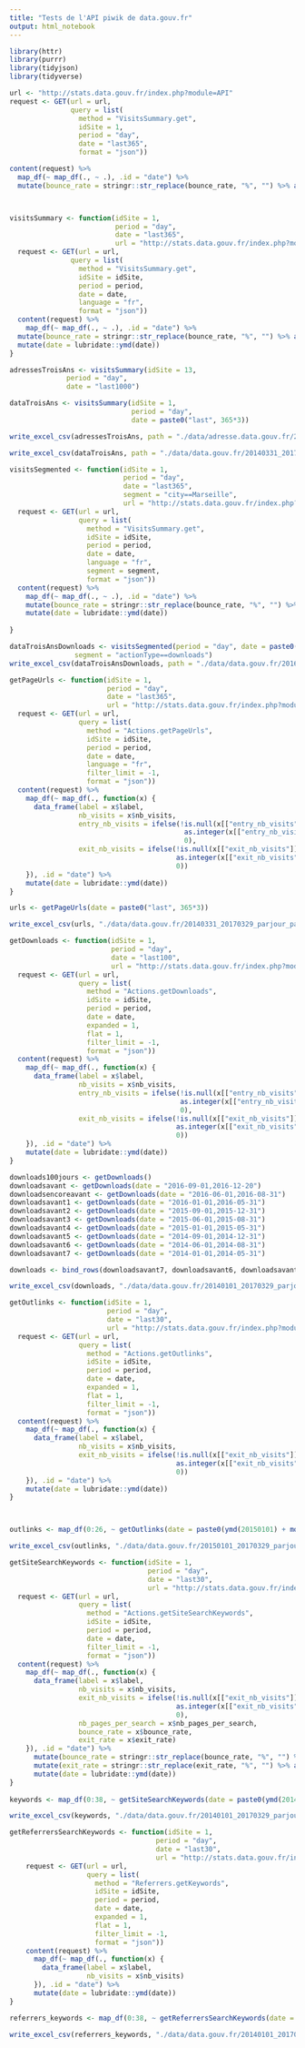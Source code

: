 ```yaml
---
title: "Tests de l'API piwik de data.gouv.fr"
output: html_notebook
---
```


```r
library(httr)
library(purrr)
library(tidyjson)
library(tidyverse)
```
```r
url <- "http://stats.data.gouv.fr/index.php?module=API"
request <- GET(url = url, 
               query = list(
                 method = "VisitsSummary.get",
                 idSite = 1,
                 period = "day",
                 date = "last365",
                 format = "json"))

content(request) %>% 
  map_df(~ map_df(., ~ .), .id = "date") %>% 
  mutate(bounce_rate = stringr::str_replace(bounce_rate, "%", "") %>% as.double())



visitsSummary <- function(idSite = 1, 
                          period = "day",
                          date = "last365",
                          url = "http://stats.data.gouv.fr/index.php?module=API") {
  request <- GET(url = url, 
               query = list(
                 method = "VisitsSummary.get",
                 idSite = idSite,
                 period = period,
                 date = date,
                 language = "fr",
                 format = "json"))
  content(request) %>% 
    map_df(~ map_df(., ~ .), .id = "date") %>% 
  mutate(bounce_rate = stringr::str_replace(bounce_rate, "%", "") %>% as.double()) %>% 
  mutate(date = lubridate::ymd(date))
}

adressesTroisAns <- visitsSummary(idSite = 13,
              period = "day",
              date = "last1000")

dataTroisAns <- visitsSummary(idSite = 1,
                              period = "day",
                              date = paste0("last", 365*3))

write_excel_csv(adressesTroisAns, path = "./data/adresse.data.gouv.fr/20150407_20170329_parjour_ensemble_site.csv")

write_excel_csv(dataTroisAns, path = "./data/data.gouv.fr/20140331_20170329_parjour_ensemble_site.csv")
```

```r
visitsSegmented <- function(idSite = 1,
                            period = "day",
                            date = "last365",
                            segment = "city==Marseille",
                            url = "http://stats.data.gouv.fr/index.php?module=API") {
  request <- GET(url = url, 
                 query = list(
                   method = "VisitsSummary.get",
                   idSite = idSite,
                   period = period,
                   date = date,
                   language = "fr",
                   segment = segment,
                   format = "json"))
  content(request) %>% 
    map_df(~ map_df(., ~ .), .id = "date") %>% 
    mutate(bounce_rate = stringr::str_replace(bounce_rate, "%", "") %>% as.double()) %>% 
    mutate(date = lubridate::ymd(date))
  
}

dataTroisAnsDownloads <- visitsSegmented(period = "day", date = paste0("last", 365*3),
                segment = "actionType==downloads")
write_excel_csv(dataTroisAnsDownloads, path = "./data/data.gouv.fr/20160926_20170329_parjour_downloads_site.csv")
```

```r
getPageUrls <- function(idSite = 1,
                        period = "day",
                        date = "last365",
                        url = "http://stats.data.gouv.fr/index.php?module=API") {
  request <- GET(url = url, 
                 query = list(
                   method = "Actions.getPageUrls",
                   idSite = idSite,
                   period = period,
                   date = date,
                   language = "fr",
                   filter_limit = -1,
                   format = "json"))
  content(request) %>% 
    map_df(~ map_df(., function(x) {
      data_frame(label = x$label,
                 nb_visits = x$nb_visits,
                 entry_nb_visits = ifelse(!is.null(x[["entry_nb_visits"]]),
                                           as.integer(x[["entry_nb_visits"]]),
                                           0),
                 exit_nb_visits = ifelse(!is.null(x[["exit_nb_visits"]]),
                                         as.integer(x[["exit_nb_visits"]]),
                                         0))
    }), .id = "date") %>% 
    mutate(date = lubridate::ymd(date))
}

urls <- getPageUrls(date = paste0("last", 365*3))

write_excel_csv(urls, "./data/data.gouv.fr/20140331_20170329_parjour_parurl.csv")
```

```r
getDownloads <- function(idSite = 1,
                         period = "day",
                         date = "last100",
                         url = "http://stats.data.gouv.fr/index.php?module=API") {
  request <- GET(url = url, 
                 query = list(
                   method = "Actions.getDownloads",
                   idSite = idSite,
                   period = period,
                   date = date,
                   expanded = 1,
                   flat = 1,
                   filter_limit = -1,
                   format = "json"))
  content(request) %>% 
    map_df(~ map_df(., function(x) {
      data_frame(label = x$label,
                 nb_visits = x$nb_visits,
                 entry_nb_visits = ifelse(!is.null(x[["entry_nb_visits"]]),
                                          as.integer(x[["entry_nb_visits"]]),
                                          0),
                 exit_nb_visits = ifelse(!is.null(x[["exit_nb_visits"]]),
                                         as.integer(x[["exit_nb_visits"]]),
                                         0))
    }), .id = "date") %>% 
    mutate(date = lubridate::ymd(date))
}

downloads100jours <- getDownloads()
downloadsavant <- getDownloads(date = "2016-09-01,2016-12-20")
downloadsencoreavant <- getDownloads(date = "2016-06-01,2016-08-31")
downloadsavant1 <- getDownloads(date = "2016-01-01,2016-05-31")
downloadsavant2 <- getDownloads(date = "2015-09-01,2015-12-31")
downloadsavant3 <- getDownloads(date = "2015-06-01,2015-08-31")
downloadsavant4 <- getDownloads(date = "2015-01-01,2015-05-31")
downloadsavant5 <- getDownloads(date = "2014-09-01,2014-12-31")
downloadsavant6 <- getDownloads(date = "2014-06-01,2014-08-31")
downloadsavant7 <- getDownloads(date = "2014-01-01,2014-05-31")

downloads <- bind_rows(downloadsavant7, downloadsavant6, downloadsavant5, downloadsavant4, downloadsavant3, downloadsavant2, downloadsavant1, downloadsencoreavant, downloadsavant, downloads100jours)

write_excel_csv(downloads, "./data/data.gouv.fr/20140101_20170329_parjour_downloads_urls.csv")
```

```r
getOutlinks <- function(idSite = 1,
                        period = "day",
                        date = "last30",
                        url = "http://stats.data.gouv.fr/index.php?module=API") {
  request <- GET(url = url, 
                 query = list(
                   method = "Actions.getOutlinks",
                   idSite = idSite,
                   period = period,
                   date = date,
                   expanded = 1,
                   flat = 1,
                   filter_limit = -1,
                   format = "json"))
  content(request) %>% 
    map_df(~ map_df(., function(x) {
      data_frame(label = x$label,
                 nb_visits = x$nb_visits,
                 exit_nb_visits = ifelse(!is.null(x[["exit_nb_visits"]]),
                                         as.integer(x[["exit_nb_visits"]]),
                                         0))
    }), .id = "date") %>% 
    mutate(date = lubridate::ymd(date))
}



outlinks <- map_df(0:26, ~ getOutlinks(date = paste0(ymd(20150101) + months(.), ",", ymd(20150101) + months(. + 1) - days(1))))

write_excel_csv(outlinks, "./data/data.gouv.fr/20150101_20170329_parjour_outlinks_urls.csv")
```

```r
getSiteSearchKeywords <- function(idSite = 1,
                                  period = "day",
                                  date = "last30",
                                  url = "http://stats.data.gouv.fr/index.php?module=API") {
  request <- GET(url = url, 
                 query = list(
                   method = "Actions.getSiteSearchKeywords",
                   idSite = idSite,
                   period = period,
                   date = date,
                   filter_limit = -1,
                   format = "json"))
  content(request) %>% 
    map_df(~ map_df(., function(x) {
      data_frame(label = x$label,
                 nb_visits = x$nb_visits,
                 exit_nb_visits = ifelse(!is.null(x[["exit_nb_visits"]]),
                                         as.integer(x[["exit_nb_visits"]]),
                                         0),
                 nb_pages_per_search = x$nb_pages_per_search,
                 bounce_rate = x$bounce_rate,
                 exit_rate = x$exit_rate)
    }), .id = "date") %>% 
      mutate(bounce_rate = stringr::str_replace(bounce_rate, "%", "") %>% as.double()) %>%
      mutate(exit_rate = stringr::str_replace(exit_rate, "%", "") %>% as.double()) %>%
      mutate(date = lubridate::ymd(date))
}
  
keywords <- map_df(0:38, ~ getSiteSearchKeywords(date = paste0(ymd(20140101) + months(.), ",", ymd(20140101) + months(. + 1) - days(1))))

write_excel_csv(keywords, "./data/data.gouv.fr/20140101_20170329_parjour_keywords_keywords.csv")
```

```r
getReferrersSearchKeywords <- function(idSite = 1,
                                    period = "day",
                                    date = "last30",
                                    url = "http://stats.data.gouv.fr/index.php?module=API") {
    request <- GET(url = url, 
                   query = list(
                     method = "Referrers.getKeywords",
                     idSite = idSite,
                     period = period,
                     date = date,
                     expanded = 1,
                     flat = 1,
                     filter_limit = -1,
                     format = "json"))
    content(request) %>% 
      map_df(~ map_df(., function(x) {
        data_frame(label = x$label,
                   nb_visits = x$nb_visits)
      }), .id = "date") %>% 
      mutate(date = lubridate::ymd(date))
}

referrers_keywords <- map_df(0:38, ~ getReferrersSearchKeywords(date = paste0(ymd(20140101) + months(.), ",", ymd(20140101) + months(. + 1) - days(1))))

write_excel_csv(referrers_keywords, "./data/data.gouv.fr/20140101_20170329_parjour_referrers_keywords.csv")
```

